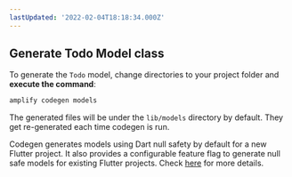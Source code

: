 ```yaml
---
lastUpdated: '2022-02-04T18:18:34.000Z'
---
```

## Generate Todo Model class

To generate the `Todo` model, change directories to your project folder and **execute the command**:

```bash
amplify codegen models
```

The generated files will be under the `lib/models` directory by default. They get re-generated each time codegen is run.

<Callout>

Codegen generates models using Dart null safety by default for a new Flutter project. It also provides a configurable feature flag to generate null safe models for existing Flutter projects. Check [here](https://docs.amplify.aws/lib/project-setup/null-safety/q/platform/flutter) for more details.

</Callout>
